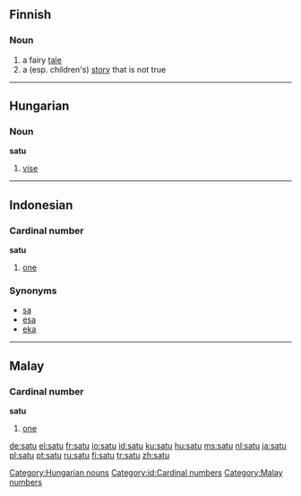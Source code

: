 {{see|Satu}}
==Finnish==
===Noun===
{{fi-noun|sa|type=katu}}

# a fairy [[tale]]
# a (esp. children's) [[story]] that is not true

----

==Hungarian==
===Noun===
'''satu'''

# [[vise]]

[[Category:Hungarian nouns]]

----

==Indonesian==
===Cardinal number===
'''satu'''

# [[one]]

===Synonyms===
* [[sa]]
* [[esa]]
* [[eka]]

[[Category:id:Cardinal numbers]]

----

==Malay==
===Cardinal number===
'''satu'''

# [[one]]

[[Category:Malay numbers]]

[[de:satu]]
[[el:satu]]
[[fr:satu]]
[[io:satu]]
[[id:satu]]
[[ku:satu]]
[[hu:satu]]
[[ms:satu]]
[[nl:satu]]
[[ja:satu]]
[[pl:satu]]
[[pt:satu]]
[[ru:satu]]
[[fi:satu]]
[[tr:satu]]
[[zh:satu]]